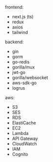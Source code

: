 frontend:

- next.js (ts)
- redux
- axios
- tailwind

backend:

- gin
- gorm
- go-redis
- gorilla/mux
- jwt-go
- gorilla/websocket
- aws-sdk-go
- logrus

aws:

- S3
- SES
- RDS
- ElastiCache
- EC2
- Lambda
- API Gateway
- CloudWatch
- IAM
- Cognito
